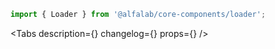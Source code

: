 


<Meta
    title='Компоненты/Loader'
    component={Loader}
/>


<!-- Canvas -->

<Story name='Loader'>
    <Loader />
</Story>


<!-- Docs -->

<ComponentHeader
    name='Loader'
    version={version}
    package='@alfalab/core-components/loader'
    design='https://www.figma.com/file/cdNnkh2QdxuvYLrBm4cubM/Web-%3A%3A-Core-Default-Components?node-id=140%3A22288'
/>

```jsx
import { Loader } from '@alfalab/core-components/loader';
```

<Tabs
    description={<Description />}
    changelog={<Changelog />}
    props={<Props of={LoaderTS} />}
/>
